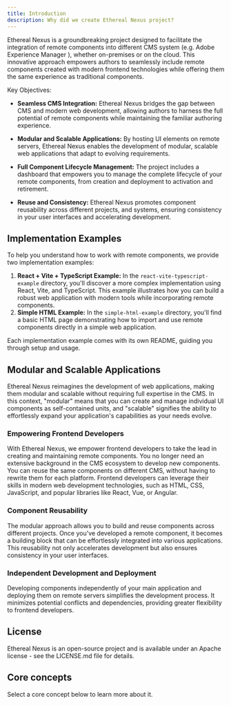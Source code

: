 ```yaml
---
title: Introduction
description: Why did we create Ethereal Nexus project?
---
```


Ethereal Nexus is a groundbreaking project designed to facilitate the integration of remote components into different CMS system (e.g. Adobe Experience Manager ), whether on-premises or on the cloud.
This innovative approach empowers authors to seamlessly include remote components created with modern frontend technologies while offering them the same experience as traditional components.

Key Objectives:

- **Seamless CMS Integration:** Ethereal Nexus bridges the gap between CMS and modern web development, allowing authors to harness the full potential of remote components while maintaining the familiar authoring experience.

- **Modular and Scalable Applications:** By hosting UI elements on remote servers, Ethereal Nexus enables the development of modular, scalable web applications that adapt to evolving requirements.

- **Full Component Lifecycle Management:** The project includes a dashboard that empowers you to manage the complete lifecycle of your remote components, from creation and deployment to activation and retirement.

- **Reuse and Consistency:** Ethereal Nexus promotes component reusability across different projects, and systems, ensuring consistency in your user interfaces and accelerating development.

## Implementation Examples

To help you understand how to work with remote components, we provide two implementation examples:

1. **React + Vite + TypeScript Example:** In the `react-vite-typescript-example` directory, you'll discover a more complex implementation using React, Vite, and TypeScript. This example illustrates how you can build a robust web application with modern tools while incorporating remote components.
2. **Simple HTML Example:** In the `simple-html-example` directory, you'll find a basic HTML page demonstrating how to import and use remote components directly in a simple web application.

Each implementation example comes with its own README, guiding you through setup and usage.

## Modular and Scalable Applications

Ethereal Nexus reimagines the development of web applications, making them modular and scalable without requiring full expertise in the CMS.
In this context, "modular" means that you can create and manage individual UI components as self-contained units, and "scalable" signifies the ability to effortlessly expand your application's capabilities as your needs evolve.

### Empowering Frontend Developers

With Ethereal Nexus, we empower frontend developers to take the lead in creating and maintaining remote components.
You no longer need an extensive background in the CMS ecosystem to develop new components.
You can reuse the same components on different CMS, without having to rewrite them for each platform.
Frontend developers can leverage their skills in modern web development technologies, such as HTML, CSS, JavaScript, and popular libraries like React, Vue, or Angular.

### Component Reusability

The modular approach allows you to build and reuse components across different projects. Once you've developed a remote component, it becomes a building block that can be effortlessly integrated into various applications. This reusability not only accelerates development but also ensures consistency in your user interfaces.

### Independent Development and Deployment

Developing components independently of your main application and deploying them on remote servers simplifies the development process.
It minimizes potential conflicts and dependencies, providing greater flexibility to frontend developers.

## License

Ethereal Nexus is an open-source project and is available under an Apache license - see the LICENSE.md file for details.

## Core concepts

Select a core concept below to learn more about it.


<CardGrid>
  <LinkCard class="flex" title="Dashboard" href="/ethereal-nexus/dashboard/introduction/" description="Easily organize and maintain your component library with intuitive tools for categorization, version control, and access control." />
  <LinkCard class="flex" title="CLI" href="/ethereal-nexus/reference/cli/" description="Unlock the power of your component library by seamlessly publishing it to the Ethereal Nexus dashboard." />
  <LinkCard class="flex" title="Components" href="/ethereal-nexus/reference/components/" description="Unleash your creativity and craft stunning web components using your favorite tools and libraries." />
  <LinkCard class="flex" title="Connectors" href="/ethereal-nexus/connectors/connectors/" description="Ensure that your web components work seamlessly across various infrastructures, frameworks, and web applications." />
</CardGrid>
